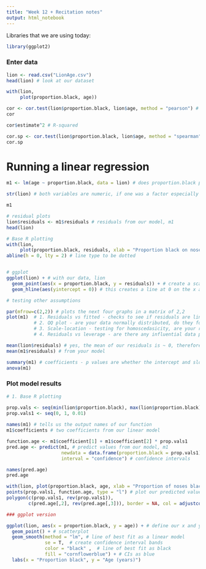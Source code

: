 ```yaml
---
title: "Week 12 + Recitation notes"
output: html_notebook
---
```


Libraries that we are using today:

```r

library(ggplot2)

```

### Enter data

```r

lion <- read.csv("LionAge.csv")
head(lion) # look at our dataset

with(lion, 
     plot(proportion.black, age))

cor <- cor.test(lion$proportion.black, lion$age, method = "pearson") # pearson correlation coefficient
cor

cor$estimate^2 # R-squared

cor.sp <- cor.test(lion$proportion.black, lion$age, method = "spearman") # spearman correlation coefficient
cor.sp

```

# Running a linear regression

```r

m1 <- lm(age ~ proportion.black, data = lion) # does proportion.black predict male lion's age

str(lion) # both variables are numeric, if one was a factor especially proportion.black, Y then we'd be running an ANOVA or t-test

m1

# residual plots
lion$residuals <- m1$residuals # residuals from our model, m1
head(lion)

# Base R plotting
with(lion, 
     plot(proportion.black, residuals, xlab = "Proportion black on nose", ylab = "Residuals", ylim = c(-4, 4)))
abline(h = 0, lty = 2) # line type to be dotted


# ggplot 
ggplot(lion) + # with our data, lion
  geom_point(aes(x = proportion.black, y = residuals)) + # create a scatterplot of our data
  geom_hline(aes(yintercept = 0)) # this creates a line at 0 on the x axes

# testing other assumptions

par(mfrow=c(2,2)) # plots the next four graphs in a matrix of 2,2
plot(m1)  # 1. Residuals vs fitted - checks to see if residuals are linear (is the red line horizontal or close to the dotted line)
          # 2. QQ plot - are your data normally distributed, do they follow the line
          # 3. Scale-location - testing for homoscedasicity, are your residuals evenly spread around the zero line
          # 4. Residuals vs leverage - are there any influential data points, these points will be within the red dotted lines, e.g. point 30. 

mean(lion$residuals) # yes, the mean of our residuals is ~ 0, therefore equal variance
mean(m1$residuals) # from your model

summary(m1) # coefficients - p values are whether the intercept and slope are significantly different from 0 (t statistic) 
anova(m1) 


```



### Plot model results


```r

# 1. Base R plotting

prop.vals <- seq(min(lion$proportion.black), max(lion$proportion.black), length.out = 100)
prop.vals1 <- seq(0, 1, 0.01)
  
names(m1) # tells us the output names of our function
m1$coefficients # two coefficients from our linear model

function.age <- m1$coefficient[1] + m1$coefficient[2] * prop.vals1
pred.age <- predict(m1, # predict values from our model, m1
                    newdata = data.frame(proportion.black = prop.vals1),# give it new data from our vector of proportion black, i.e. data we want to feed into our equation
                    interval = "confidence") # confidence intervals

names(pred.age)
pred.age

with(lion, plot(proportion.black, age, xlab = "Proportion of noses black" , ylab = "Age (years)", pch = 19, xlim=c(0, 1))) # plotting the raw data
points(prop.vals1, function.age, type = "l") # plot our predicted values as a line  
polygon(c(prop.vals1, rev(prop.vals1)),
        c(pred.age[,2], rev(pred.age[,3])), border = NA, col = adjustcolor("cornflowerblue", alpha = 0.5))

### ggplot version

ggplot(lion, aes(x = proportion.black, y = age)) + # define our x and y variables in our dataset, lion
  geom_point() + # scatterplot 
  geom_smooth(method = "lm", # line of best fit as a linear model
              se = T,  # create confidence interval bands
              color = "black" ,  # line of best fit as black
              fill = "cornflowerblue") + # CIs as blue
  labs(x = "Proportion black", y = "Age (years)") 

```






